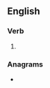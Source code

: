 ==English==

===Verb===
{{head|en|present participle}}

# {{present participle نمیدونم of|sate|lang=en|nocat=1}}

===Anagrams===
* {{anagrams|en|'gainst|Giants|TASing|Taings|aginst|at sign|at-sign|gainst|giants|tangis|tasing}}